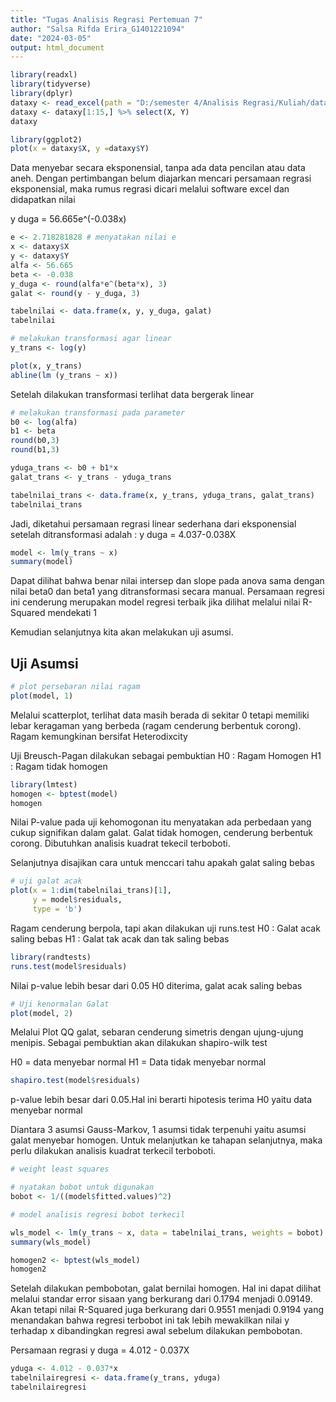---
title: "Tugas Analisis Regrasi Pertemuan 7"
author: "Salsa Rifda Erira_G1401221094"
date: "2024-03-05"
output: html_document
---

```{r}
library(readxl)
library(tidyverse)
library(dplyr)
dataxy <- read_excel(path = "D:/semester 4/Analisis Regrasi/Kuliah/data minggu 7.xlsx")
dataxy <- dataxy[1:15,] %>% select(X, Y)
dataxy
```
```{r}
library(ggplot2)
plot(x = dataxy$X, y =dataxy$Y)
```

Data menyebar secara eksponensial, tanpa ada data pencilan atau data aneh.
Dengan pertimbangan belum diajarkan mencari persamaan regrasi eksponensial, maka rumus regrasi dicari melalui software excel dan didapatkan nilai 

y duga = 56.665e^(-0.038x)


```{r}
e <- 2.718281828 # menyatakan nilai e
x <- dataxy$X
y <- dataxy$Y
alfa <- 56.665
beta <- -0.038
y_duga <- round(alfa*e^(beta*x), 3)
galat <- round(y - y_duga, 3)

tabelnilai <- data.frame(x, y, y_duga, galat)
tabelnilai

```
```{r}
# melakukan transformasi agar linear
y_trans <- log(y)

plot(x, y_trans)
abline(lm (y_trans ~ x))
```
Setelah dilakukan transformasi terlihat data bergerak linear 
```{r}
# melakukan transformasi pada parameter
b0 <- log(alfa)
b1 <- beta
round(b0,3)
round(b1,3)
```


```{r}

yduga_trans <- b0 + b1*x
galat_trans <- y_trans - yduga_trans

tabelnilai_trans <- data.frame(x, y_trans, yduga_trans, galat_trans)
tabelnilai_trans

```
Jadi, diketahui persamaan regrasi linear sederhana dari eksponensial setelah ditransformasi adalah : y duga = 4.037-0.038X

```{r}
model <- lm(y_trans ~ x)
summary(model)
```
Dapat dilihat bahwa benar nilai intersep dan slope pada anova sama dengan nilai beta0 dan beta1 yang ditransformasi secara manual. Persamaan regresi ini cenderung merupakan model regresi terbaik jika dilihat melalui nilai R-Squared mendekati 1


Kemudian selanjutnya kita akan melakukan uji asumsi.

## Uji Asumsi
```{r}
# plot persebaran nilai ragam
plot(model, 1)
```
Melalui scatterplot, terlihat data masih berada di sekitar 0 tetapi memiliki lebar keragaman yang berbeda (ragam cenderung berbentuk corong). Ragam kemungkinan bersifat Heterodixcity

Uji Breusch-Pagan dilakukan sebagai pembuktian
H0 : Ragam Homogen
H1 : Ragam tidak homogen
```{r}
library(lmtest)
homogen <- bptest(model)
homogen
```
Nilai P-value pada uji kehomogonan itu menyatakan ada perbedaan yang cukup signifikan dalam galat. Galat tidak homogen, cenderung berbentuk corong. Dibutuhkan analisis kuadrat tekecil terboboti. 


Selanjutnya disajikan cara untuk menccari tahu apakah galat saling bebas\


```{r}
# uji galat acak
plot(x = 1:dim(tabelnilai_trans)[1],
     y = model$residuals,
     type = 'b')
```
Ragam cenderung berpola, tapi akan dilakukan uji runs.test
H0 : Galat acak saling bebas
H1 : Galat tak acak dan tak saling bebas

```{r}
library(randtests)
runs.test(model$residuals)
```
Nilai p-value lebih besar dari 0.05
H0 diterima, galat acak saling bebas


```{r}
# Uji kenormalan Galat
plot(model, 2)
```
Melalui Plot QQ galat, sebaran cenderung simetris dengan ujung-ujung menipis. Sebagai pembuktian akan dilakukan shapiro-wilk test

H0 = data menyebar normal
H1 = Data tidak menyebar normal

```{r}
shapiro.test(model$residuals)
```
p-value lebih besar dari 0.05.Hal ini berarti hipotesis terima H0 yaitu data menyebar normal

Diantara 3 asumsi Gauss-Markov, 1 asumsi tidak terpenuhi yaitu asumsi galat menyebar homogen. Untuk melanjutkan ke tahapan selanjutnya, maka perlu dilakukan analisis kuadrat terkecil terboboti.

```{r}
# weight least squares

# nyatakan bobot untuk digunakan
bobot <- 1/((model$fitted.values)^2)

# model analisis regresi bobot terkecil

wls_model <- lm(y_trans ~ x, data = tabelnilai_trans, weights = bobot)
summary(wls_model)

```

```{r}
homogen2 <- bptest(wls_model)
homogen2
```

Setelah dilakukan pembobotan, galat bernilai homogen. Hal ini dapat dilihat melalui standar error sisaan yang berkurang dari 0.1794 menjadi 0.09149. Akan tetapi nilai R-Squared juga berkurang dari 0.9551 menjadi 0.9194 yang menandakan bahwa regresi terbobot ini tak lebih mewakilkan nilai y terhadap x dibandingkan regresi awal sebelum dilakukan pembobotan.

Persamaan regrasi
y duga = 4.012 - 0.037X
```{r}
yduga <- 4.012 - 0.037*x
tabelnilairegresi <- data.frame(y_trans, yduga)
tabelnilairegresi
```



